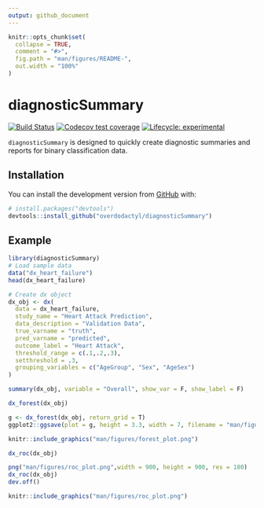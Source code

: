```yaml
---
output: github_document
---
```


<!-- README.md is generated from README.Rmd. Please edit that file -->

```r
knitr::opts_chunk$set(
  collapse = TRUE,
  comment = "#>",
  fig.path = "man/figures/README-",
  out.width = "100%"
)
```
# diagnosticSummary

<!-- badges: start -->
[![Build Status](https://travis-ci.org/overdodactyl/diagnosticSummary.svg?branch=master)](https://travis-ci.org/overdodactyl/diagnosticSummary)
[![Codecov test coverage](https://codecov.io/gh/overdodactyl/diagnosticSummary/branch/master/graph/badge.svg)](https://codecov.io/gh/overdodactyl/diagnosticSummary?branch=master)
[![Lifecycle: experimental](https://img.shields.io/badge/lifecycle-experimental-orange.svg)](https://www.tidyverse.org/lifecycle/#experimental)
<!-- badges: end -->

`diagnosticSummary` is designed to quickly create diagnostic summaries and reports for binary classification data.

## Installation

You can install the development version from [GitHub](https://github.com/) with:

``` r
# install.packages("devtools")
devtools::install_github("overdodactyl/diagnosticSummary")
```
## Example


```r
library(diagnosticSummary)
# Load sample data
data("dx_heart_failure")
head(dx_heart_failure)

# Create dx object
dx_obj <- dx(
  data = dx_heart_failure,
  study_name = "Heart Attack Prediction",
  data_description = "Validation Data",
  true_varname = "truth",
  pred_varname = "predicted",
  outcome_label = "Heart Attack",
  threshold_range = c(.1,.2,.3),
  setthreshold = .3,
  grouping_variables = c("AgeGroup", "Sex", "AgeSex")
)
```


```r
summary(dx_obj, variable = "Overall", show_var = F, show_label = F)
```


```r
dx_forest(dx_obj)
```


```r
g <- dx_forest(dx_obj, return_grid = T)
ggplot2::ggsave(plot = g, height = 3.3, width = 7, filename = "man/figures/forest_plot.png")
```


```r
knitr::include_graphics("man/figures/forest_plot.png")
```


```r
dx_roc(dx_obj)
```


```r
png("man/figures/roc_plot.png",width = 900, height = 900, res = 180)
dx_roc(dx_obj)
dev.off()
```


```r
knitr::include_graphics("man/figures/roc_plot.png")
```
